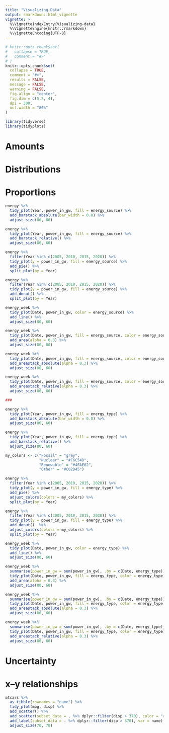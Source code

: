 ```yaml
---
title: "Visualizing Data"
output: rmarkdown::html_vignette
vignette: >
  %\VignetteIndexEntry{Visualizing-data}
  %\VignetteEngine{knitr::rmarkdown}
  %\VignetteEncoding{UTF-8}
---
```


```r
# knitr::opts_chunk$set(
#   collapse = TRUE,
#   comment = "#>"
# )
knitr::opts_chunk$set(
  collapse = TRUE,
  comment = "#>",
  results = FALSE,
  message = FALSE,
  warning = FALSE,
  fig.align = "center",
  fig.dim = c(5.2, 4),
  dpi = 300,
  out.width = "80%"
)

```

```r
library(tidyverse)
library(tidyplots)
```
# Amounts

# Distributions

# Proportions

```r
energy %>% 
  tidy_plot(Year, power_in_gw, fill = energy_source) %>% 
  add_barstack_absolute(bar_width = 0.8) %>% 
  adjust_size(80, 60)

energy %>% 
  tidy_plot(Year, power_in_gw, fill = energy_source) %>% 
  add_barstack_relative() %>% 
  adjust_size(80, 60)

energy %>% 
  filter(Year %in% c(2005, 2010, 2015, 2020)) %>% 
  tidy_plot(y = power_in_gw, fill = energy_source) %>% 
  add_pie() %>% 
  split_plot(by = Year)

energy %>% 
  filter(Year %in% c(2005, 2010, 2015, 2020)) %>% 
  tidy_plot(y = power_in_gw, fill = energy_source) %>% 
  add_donut() %>% 
  split_plot(by = Year)

energy_week %>% 
  tidy_plot(Date, power_in_gw, color = energy_source) %>% 
  add_line() %>% 
  adjust_size(80, 60)

energy_week %>% 
  tidy_plot(Date, power_in_gw, fill = energy_source, color = energy_source) %>% 
  add_area(alpha = 0.3) %>% 
  adjust_size(80, 60)

energy_week %>% 
  tidy_plot(Date, power_in_gw, fill = energy_source, color = energy_source) %>% 
  add_areastack_absolute(alpha = 0.3) %>% 
  adjust_size(80, 60)

energy_week %>% 
  tidy_plot(Date, power_in_gw, fill = energy_source, color = energy_source) %>% 
  add_areastack_relative(alpha = 0.3) %>% 
  adjust_size(80, 60)

###

energy %>% 
  tidy_plot(Year, power_in_gw, fill = energy_type) %>% 
  add_barstack_absolute(bar_width = 0.8) %>% 
  adjust_size(80, 60)

energy %>% 
  tidy_plot(Year, power_in_gw, fill = energy_type) %>% 
  add_barstack_relative() %>% 
  adjust_size(80, 60)

my_colors <- c("Fossil" = "grey",
               "Nuclear" = "#F6C54D",
               "Renewable" = "#4FAE62",
               "Other" = "#C02D45")

energy %>% 
  filter(Year %in% c(2005, 2010, 2015, 2020)) %>% 
  tidy_plot(y = power_in_gw, fill = energy_type) %>% 
  add_pie() %>% 
  adjust_colors(colors = my_colors) %>% 
  split_plot(by = Year)

energy %>% 
  filter(Year %in% c(2005, 2010, 2015, 2020)) %>% 
  tidy_plot(y = power_in_gw, fill = energy_type) %>% 
  add_donut()  %>% 
  adjust_colors(colors = my_colors) %>%  
  split_plot(by = Year)

energy_week %>% 
  tidy_plot(Date, power_in_gw, color = energy_type) %>% 
  add_line() %>% 
  adjust_size(80, 60)

energy_week %>% 
  summarise(power_in_gw = sum(power_in_gw), .by = c(Date, energy_type)) %>% 
  tidy_plot(Date, power_in_gw, fill = energy_type, color = energy_type) %>% 
  add_area(alpha = 0.3) %>% 
  adjust_size(80, 60)

energy_week %>% 
  summarise(power_in_gw = sum(power_in_gw), .by = c(Date, energy_type)) %>% 
  tidy_plot(Date, power_in_gw, fill = energy_type, color = energy_type) %>% 
  add_areastack_absolute(alpha = 0.3) %>% 
  adjust_size(80, 60)

energy_week %>%
  summarise(power_in_gw = sum(power_in_gw), .by = c(Date, energy_type)) %>% 
  tidy_plot(Date, power_in_gw, fill = energy_type, color = energy_type) %>% 
  add_areastack_relative(alpha = 0.3) %>% 
  adjust_size(80, 60)
```


# Uncertainty

# x--y relationships

```r
mtcars %>%
  as_tibble(rownames = "name") %>% 
  tidy_plot(mpg, disp) %>% 
  add_scatter() %>% 
  add_scatter(subset_data = . %>% dplyr::filter(disp > 370), color = "red") %>% 
  add_label(subset_data = . %>% dplyr::filter(disp > 370), var = name) %>% 
  adjust_size(70, 70)

```

